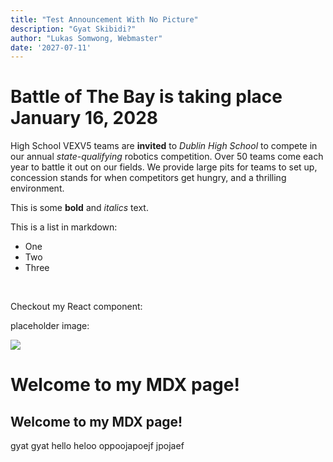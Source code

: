 ```yaml
---
title: "Test Announcement With No Picture"
description: "Gyat Skibidi?"
author: "Lukas Somwong, Webmaster"
date: '2027-07-11'
---
```


# Battle of The Bay is taking place January 16, 2028

High School VEXV5 teams are **invited** to _Dublin High School_ to compete in our annual _state-qualifying_ robotics competition. Over 50 teams come
each year to battle it out on our fields. We provide large pits for teams to set up, concession stands for when competitors get hungry, and a thrilling
environment.

This is some **bold** and _italics_ text.

This is a list in markdown:

- One
- Two
- Three

<br />

Checkout my React component:

placeholder image:

<Image src="/skillsonly.jpg" />

# Welcome to my MDX page!

## Welcome to my MDX page!

gyat gyat hello heloo oppoojapoejf jpojaef